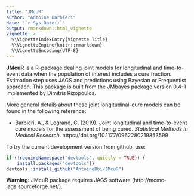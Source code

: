 ```yaml
---
title: "JMcuR"
author: "Antoine Barbieri"
date: "`r Sys.Date()`"
output: rmarkdown::html_vignette
vignette: >
  %\VignetteIndexEntry{Vignette Title}
  %\VignetteEngine{knitr::rmarkdown}
  %\VignetteEncoding{UTF-8}
---
```

**JMcuR** is a R-package dealing joint models for longitudinal and time-to-event data when the population of interest includes a cure fraction. 
Estimation step uses JAGS and predictions using Bayesian or Frequentist approach. 
This package is built from the JMbayes package version 0.4-1 implemented by Dimitris Rizopoulos.

More general details about these joint longitudinal-cure models can be found in the following reference:

- Barbieri, A., & Legrand, C. (2019). Joint longitudinal and time-to-event cure models for the assessment of being cured. *Statistical Methods in Medical Research*. https://doi.org/10.1177/0962280219853599

To try the current development version from github, use:

```r
if (!requireNamespace("devtools", quietly = TRUE)) {
    install.packages("devtools")}
devtools::install_github("AntoineBbi/JMcuR")
```
 
**Warning:** JMcuR package requires JAGS software (http://mcmc-jags.sourceforge.net/). 

